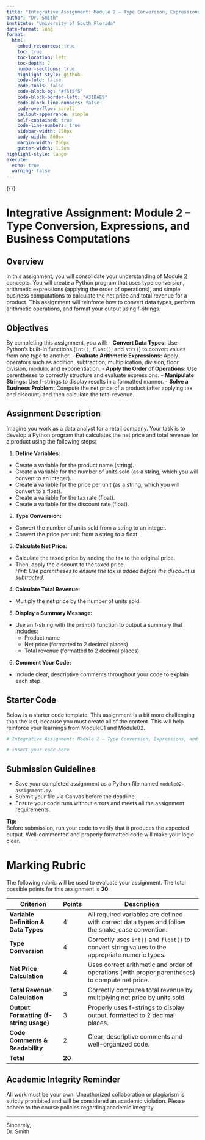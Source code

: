 ```yaml
---
title: "Integrative Assignment: Module 2 – Type Conversion, Expressions, and Business Computations"
author: "Dr. Smith"
institute: "University of South Florida"
date-format: long
format:
  html:
    embed-resources: true
    toc: true
    toc-location: left
    toc-depth: 2
    number-sections: true
    highlight-style: github
    code-fold: false
    code-tools: false
    code-block-bg: "#f5f5f5"
    code-block-border-left: "#31BAE9"
    code-block-line-numbers: false
    code-overflow: scroll
    callout-appearance: simple  
    self-contained: true
    code-line-numbers: true
    sidebar-width: 250px
    body-width: 800px
    margin-width: 250px
    gutter-width: 1.5em
highlight-style: tango
execute:
  echo: true
  warning: false
---
```


<style>
.graphviz, .graphviz svg, .graphviz img {
  overflow: visible !important;
  width: auto !important;
  height: auto !important;
  max-width: none !important;
  max-height: none !important;
}
.remark-embed-container {
  overflow: visible !important;
  height: auto !important;
}
figcaption {
  margin: auto;
  text-align: center;
}
</style>

{{<pagebreak>}}

# Integrative Assignment: Module 2 – Type Conversion, Expressions, and Business Computations

## Overview

In this assignment, you will consolidate your understanding of Module 2 concepts. You will create a Python program that uses type conversion, arithmetic expressions (applying the order of operations), and simple business computations to calculate the net price and total revenue for a product. This assignment will reinforce how to convert data types, perform arithmetic operations, and format your output using f-strings.

## Objectives

By completing this assignment, you will:
- **Convert Data Types:** Use Python’s built-in functions (`int()`, `float()`, and `str()`) to convert values from one type to another.
- **Evaluate Arithmetic Expressions:** Apply operators such as addition, subtraction, multiplication, division, floor division, modulo, and exponentiation.
- **Apply the Order of Operations:** Use parentheses to correctly structure and evaluate expressions.
- **Manipulate Strings:** Use f-strings to display results in a formatted manner.
- **Solve a Business Problem:** Compute the net price of a product (after applying tax and discount) and then calculate the total revenue.

## Assignment Description

Imagine you work as a data analyst for a retail company. Your task is to develop a Python program that calculates the net price and total revenue for a product using the following steps:

1. **Define Variables:**
- Create a variable for the product name (string).
- Create a variable for the number of units sold (as a string, which you will convert to an integer).
- Create a variable for the price per unit (as a string, which you will convert to a float).
- Create a variable for the tax rate (float).
- Create a variable for the discount rate (float).
2. **Type Conversion:**
- Convert the number of units sold from a string to an integer.
- Convert the price per unit from a string to a float.
3. **Calculate Net Price:**
- Calculate the taxed price by adding the tax to the original price.
- Then, apply the discount to the taxed price.  
     *Hint: Use parentheses to ensure the tax is added before the discount is subtracted.*
4. **Calculate Total Revenue:**
- Multiply the net price by the number of units sold.
5. **Display a Summary Message:**
- Use an f-string with the `print()` function to output a summary that includes:
  - Product name
  - Net price (formatted to 2 decimal places)
  - Total revenue (formatted to 2 decimal places)
6. **Comment Your Code:**
- Include clear, descriptive comments throughout your code to explain each step.

## Starter Code

Below is a starter code template. This assignment is a bit more challenging than the last, because you must create all of the content. This will help reinforce your learnings from Module01 and Module02. 

```python
# Integrative Assignment: Module 2 – Type Conversion, Expressions, and Business Computations

# insert your code here

```

## Submission Guidelines

- Save your completed assignment as a Python file named `module02-assignment.py`.
- Submit your file via Canvas before the deadline.
- Ensure your code runs without errors and meets all the assignment requirements.

::: {.callout-tip}
**Tip:**  
Before submission, run your code to verify that it produces the expected output. Well-commented and properly formatted code will make your logic clear.
:::

# Marking Rubric

The following rubric will be used to evaluate your assignment. The total possible points for this assignment is **20**.

| Criterion                                  | Points | Description                                                                                       |
|--------------------------------------------|--------|---------------------------------------------------------------------------------------------------|
| **Variable Definition & Data Types**       | 4      | All required variables are defined with correct data types and follow the snake_case convention.  |
| **Type Conversion**                        | 4      | Correctly uses `int()` and `float()` to convert string values to the appropriate numeric types.   |
| **Net Price Calculation**                  | 4      | Uses correct arithmetic and order of operations (with proper parentheses) to compute net price.   |
| **Total Revenue Calculation**              | 3      | Correctly computes total revenue by multiplying net price by units sold.                          |
| **Output Formatting (f-string usage)**     | 3      | Properly uses f-strings to display output, formatted to 2 decimal places.                         |
| **Code Comments & Readability**            | 2      | Clear, descriptive comments and well-organized code.                                             |
| **Total**                                  | **20** |                                                                                                   |


## Academic Integrity Reminder

All work must be your own. Unauthorized collaboration or plagiarism is strictly prohibited and will be considered an academic violation. Please adhere to the course policies regarding academic integrity.

---

Sincerely,  
Dr. Smith
